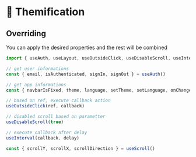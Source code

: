 
<Meta title="hooks" />

# 🎨 Themification

## Overriding

You can apply the desired properties and the rest will be combined

```javascript
import { useAuth, useLayout, useOutsideClick, useDisableScroll, useInterval, useScroll } from 'quantic-ui/hooks'

// get user informations
const { email, isAuthenticated, signIn, signOut } = useAuth()

// get app informations
const { navbarIsFixed, theme, language, setTheme, setLanguage, onChangeTheme, isMobile, appName } = useLayout()

// based on ref, execute callback action
useOutsideClick(ref, callback)

// disabled scroll based on parametter
useDisableScroll(true)

// execute callback after delay
useInterval(callback, delay)

const { scrollY, scrollX, scrollDirection } = useScroll()
```
